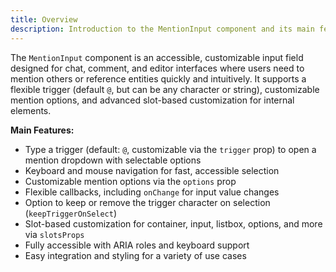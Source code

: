 ```yaml
---
title: Overview
description: Introduction to the MentionInput component and its main features.
---
```


The `MentionInput` component is an accessible, customizable input field designed for chat, comment, and editor interfaces where users need to mention others or reference entities quickly and intuitively. It supports a flexible trigger (default `@`, but can be any character or string), customizable mention options, and advanced slot-based customization for internal elements.

**Main Features:**

- Type a trigger (default: `@`, customizable via the `trigger` prop) to open a mention dropdown with selectable options
- Keyboard and mouse navigation for fast, accessible selection
- Customizable mention options via the `options` prop
- Flexible callbacks, including `onChange` for input value changes
- Option to keep or remove the trigger character on selection (`keepTriggerOnSelect`)
- Slot-based customization for container, input, listbox, options, and more via `slotsProps`
- Fully accessible with ARIA roles and keyboard support
- Easy integration and styling for a variety of use cases
